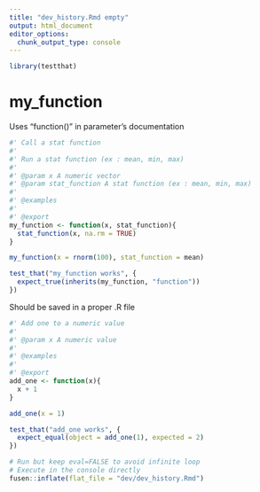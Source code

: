 ```yaml
---
title: "dev_history.Rmd empty"
output: html_document
editor_options: 
  chunk_output_type: console
---
```


```r
library(testthat)
```

# my_function 

Uses "function()" in parameter's documentation
    
```r
#' Call a stat function
#' 
#' Run a stat function (ex : mean, min, max)
#' 
#' @param x A numeric vector
#' @param stat_function A stat function (ex : mean, min, max)
#' 
#' @examples
#' 
#' @export
my_function <- function(x, stat_function){
  stat_function(x, na.rm = TRUE)
}
```
  
```r
my_function(x = rnorm(100), stat_function = mean)
```
  
```r
test_that("my_function works", {
  expect_true(inherits(my_function, "function")) 
})
```

Should be saved in a proper .R file

```r
#' Add one to a numeric value
#'  
#' @param x A numeric value
#' 
#' @examples
#' 
#' @export
add_one <- function(x){
  x + 1
}
```
  
```r
add_one(x = 1)
```
  
```r
test_that("add_one works", {
  expect_equal(object = add_one(1), expected = 2) 
})
```
  


```r
# Run but keep eval=FALSE to avoid infinite loop
# Execute in the console directly
fusen::inflate(flat_file = "dev/dev_history.Rmd")
```
